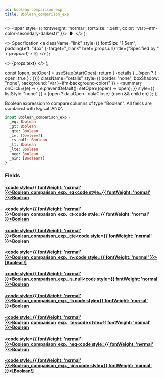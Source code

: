 ```yaml
---
id: boolean-comparison-exp
title: Boolean_comparison_exp
---
```


<head>
  <meta content="noindex" name="robots" />
  <meta charset="utf-8" />
</head>

  <>
    <span style={{ fontWeight: "normal", fontSize: ".5em", color: "var(--ifm-color-secondary-darkest)" }}>
      &nbsp;●&nbsp;
    </span>
  </>
);

  <>
    Specification
    <a
      className="link"
      style={{ fontSize: "1.5em", paddingLeft: "4px" }}
      target="_blank"
      href={props.url}
      title={"Specified by " + props.url}
    >
      ⎘
    </a>
  </>
);

  <>
    <span className={props.class}>{props.text}</span>
  </>
);


  const [open, setOpen] = useState(startOpen);
  return (
    <details
      {...(open ? { open: true } : {})}
      className="details"
      style={{ border: "none", boxShadow: "none", background: "var(--ifm-background-color)" }}
    >
      <summary
        onClick={(e) => {
          e.preventDefault();
          setOpen((open) => !open);
        }}
        style={{ listStyle: "none" }}
      >
        {open ? dataOpen : dataClose}
      </summary>
      {open && children}
    </details>
  );
};

Boolean expression to compare columns of type "Boolean". All fields are combined with logical 'AND'.

```graphql
input Boolean_comparison_exp {
  _eq: Boolean
  _gt: Boolean
  _gte: Boolean
  _in: [Boolean!]
  _is_null: Boolean
  _lt: Boolean
  _lte: Boolean
  _neq: Boolean
  _nin: [Boolean!]
}
```

### Fields

#### [<code style={{ fontWeight: 'normal' }}>Boolean_comparison_exp.<b>\_eq</b></code>](#)<Bullet />[<code style={{ fontWeight: 'normal' }}><b>Boolean</b></code>](/docs/api/lockup/graphql/envio/scalars/boolean.mdx) <Badge class="badge badge--secondary " text="scalar"/>

#### [<code style={{ fontWeight: 'normal' }}>Boolean_comparison_exp.<b>\_gt</b></code>](#)<Bullet />[<code style={{ fontWeight: 'normal' }}><b>Boolean</b></code>](/docs/api/lockup/graphql/envio/scalars/boolean.mdx) <Badge class="badge badge--secondary " text="scalar"/>

#### [<code style={{ fontWeight: 'normal' }}>Boolean_comparison_exp.<b>\_gte</b></code>](#)<Bullet />[<code style={{ fontWeight: 'normal' }}><b>Boolean</b></code>](/docs/api/lockup/graphql/envio/scalars/boolean.mdx) <Badge class="badge badge--secondary " text="scalar"/>

#### [<code style={{ fontWeight: 'normal' }}>Boolean_comparison_exp.<b>\_in</b></code>](#)<Bullet />[<code style={{ fontWeight: 'normal' }}><b>[Boolean!]</b></code>](/docs/api/lockup/graphql/envio/scalars/boolean.mdx) <Badge class="badge badge--secondary " text="list"/> <Badge class="badge badge--secondary " text="scalar"/>

#### [<code style={{ fontWeight: 'normal' }}>Boolean_comparison_exp.<b>\_is_null</b></code>](#)<Bullet />[<code style={{ fontWeight: 'normal' }}><b>Boolean</b></code>](/docs/api/lockup/graphql/envio/scalars/boolean.mdx) <Badge class="badge badge--secondary " text="scalar"/>

#### [<code style={{ fontWeight: 'normal' }}>Boolean_comparison_exp.<b>\_lt</b></code>](#)<Bullet />[<code style={{ fontWeight: 'normal' }}><b>Boolean</b></code>](/docs/api/lockup/graphql/envio/scalars/boolean.mdx) <Badge class="badge badge--secondary " text="scalar"/>

#### [<code style={{ fontWeight: 'normal' }}>Boolean_comparison_exp.<b>\_lte</b></code>](#)<Bullet />[<code style={{ fontWeight: 'normal' }}><b>Boolean</b></code>](/docs/api/lockup/graphql/envio/scalars/boolean.mdx) <Badge class="badge badge--secondary " text="scalar"/>

#### [<code style={{ fontWeight: 'normal' }}>Boolean_comparison_exp.<b>\_neq</b></code>](#)<Bullet />[<code style={{ fontWeight: 'normal' }}><b>Boolean</b></code>](/docs/api/lockup/graphql/envio/scalars/boolean.mdx) <Badge class="badge badge--secondary " text="scalar"/>

#### [<code style={{ fontWeight: 'normal' }}>Boolean_comparison_exp.<b>\_nin</b></code>](#)<Bullet />[<code style={{ fontWeight: 'normal' }}><b>[Boolean!]</b></code>](/docs/api/lockup/graphql/envio/scalars/boolean.mdx) <Badge class="badge badge--secondary " text="list"/> <Badge class="badge badge--secondary " text="scalar"/>
